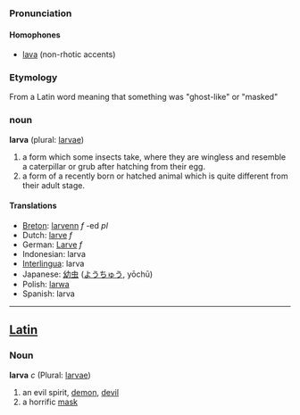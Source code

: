 === Pronunciation ===
====Homophones====
*[[lava]] (non-rhotic accents)

=== Etymology ===
From a Latin word meaning that something was "ghost-like" or "masked" 

=== noun ===

'''larva''' (plural: [[larvae]])

# a form which some insects take, where they are wingless and resemble a caterpillar or grub after hatching from their egg.
# a form of a recently born or hatched animal which is quite different from their adult stage. 

==== Translations ====
*[[Breton]]: [[larvenn]] ''f'' -ed ''pl''
*Dutch: [[larve]] ''f''
*German: [[Larve]] ''f''
*Indonesian: larva
*[[Interlingua]]: larva
*Japanese: [[幼虫]] ([[ようちゅう]], yōchū)
*Polish: [[larwa]]
*Spanish: larva
----
==[[Latin]]==
===Noun===
'''larva''' ''c'' (Plural: [[larvae]])

#an evil spirit, [[demon]], [[devil]]
#a horrific [[mask]]